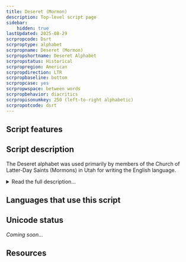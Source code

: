 ```yaml
---
title: Deseret (Mormon)
description: Top-level script page
sidebar:
    hidden: true
lastUpdated: 2025-08-29
scrpropcode: Dsrt
scrproptype: alphabet
scrpropname: Deseret (Mormon)
scrpropshortname: Deseret Alphabet
scrpropstatus: Historical
scrpropregion: American
scrpropdirection: LTR
scrpropbaseline: bottom
scrpropcase: yes
scrpropwspace: between words
scrpropbehavior: diacritics
scrpropisonumkey: 250 (left-to-right alphabetic)
scrpropotcode: dsrt
---
```



## Script features

<ScriptInfo />

## Script description

The Deseret alphabet was used primarily by members of the Church of Latter-Day Saints (Mormons) in Utah for writing the English language.

<details>
<summary>Read the full description...</summary>It was created in 1854 by George D. Watt, to whom the task had been given by Brigham Young, the church president at the time. Watt had studied Pitman shorthand prior to joining the Mormon church, and this may have influenced the creation of the Deseret letters. The alphabet was short-lived; by the time Young died in 1877 it had been abandoned. During its use, it underwent a number of revisions both in the number and the shape of the letters. The standardized version approved by the University of Deseret contained thirty-eight letters. Two additional letters have since been discovered in hand-written materials. Four books were published in the standardized version: two reading primers, the Book of Mormon, and an excerpt from it called the Book of Nephi. In addition, the script was used on public signage in Salt Lake City, in scripture quotations in the Deseret News, and in personal correspondence and journals. The development of the alphabet was somewhat controversial; critics suspected it was intended to further isolate members of the church from the outside world, but proponents of the script claimed that it was created to facilitate English language acquisition by non-English converts to Mormonism.

The alphabet contains upper and lower case letters, which are identical apart from in size. It is written from left to right. Spelling is phonetic, with the exception of eight words which have the same pronunciation as individual letter names. That is, the letter pronounced [ai] is used to write the words "eye" and "I", the letter pronounced [bi:] is used to write "be" and "bee", and so on for the words "gay", "ye", "the" and "thee", all of which can be written with a single letter. This method of writing is known as rebus writing.
</details>

## Languages that use this script

<WsList script='Dsrt' wsMax='5' />

## Unicode status

_Coming soon..._

## Resources

<ScriptResources detailSummary='seemore' />

